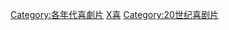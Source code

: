 [[Category:各年代喜劇片|Category:各年代喜劇片]]
[[Category:1970年代電影作品|X喜]]
[[Category:20世纪喜剧片|Category:20世纪喜剧片]]